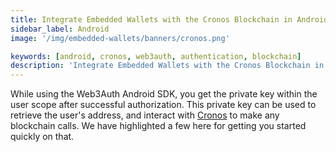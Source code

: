 ```yaml
---
title: Integrate Embedded Wallets with the Cronos Blockchain in Android
sidebar_label: Android
image: '/img/embedded-wallets/banners/cronos.png'

keywords: [android, cronos, web3auth, authentication, blockchain]
description: 'Integrate Embedded Wallets with the Cronos Blockchain in Android | Embedded Wallets'
---
```



<SEO
  title="Integrate Embedded Wallets with the Cronos Blockchain in Android"
  description="Integrate Embedded Wallets with the Cronos Blockchain in Android | Embedded Wallets"
  image="https://docs.metamask.io/img/embedded-wallets/banners/cronos.png"
  slug="/embedded-wallets/connect-blockchain/evm/cronos/android"
/>

While using the Web3Auth Android SDK, you get the private key within the user scope after successful authorization. This private key can be used to retrieve the user's address, and interact with [Cronos](https://cronos.org/) to make any blockchain calls. We have highlighted a few here for getting you started quickly on that.

<EVMInteraction />
